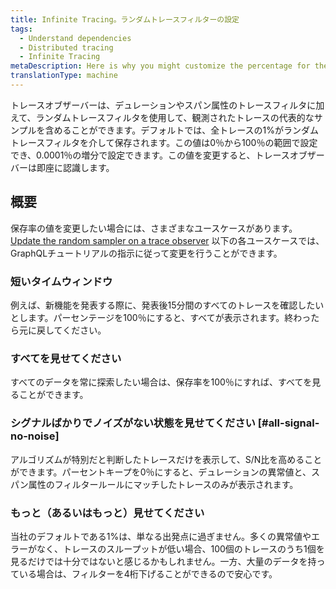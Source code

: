 ```yaml
---
title: Infinite Tracing。ランダムトレースフィルターの設定
tags:
  - Understand dependencies
  - Distributed tracing
  - Infinite Tracing
metaDescription: Here is why you might customize the percentage for the random filter of a trace observer for Infinite Tracing.
translationType: machine
---
```


トレースオブザーバーは、デュレーションやスパン属性のトレースフィルタに加えて、ランダムトレースフィルタを使用して、観測されたトレースの代表的なサンプルを含めることができます。デフォルトでは、全トレースの1%がランダムトレースフィルタを介して保存されます。この値は0％から100％の範囲で設定でき、0.0001％の増分で設定できます。この値を変更すると、トレースオブザーバーは即座に認識します。

## 概要

保存率の値を変更したい場合には、さまざまなユースケースがあります。 [Update the random sampler on a trace observer](/docs/apis/nerdgraph/examples/configure-infinite-tracing-graphql#updating-the-random-sampler) 以下の各ユースケースでは、GraphQLチュートリアルの指示に従って変更を行うことができます。

### 短いタイムウィンドウ

例えば、新機能を発表する際に、発表後15分間のすべてのトレースを確認したいとします。パーセンテージを100％にすると、すべてが表示されます。終わったら元に戻してください。

### すべてを見せてください

すべてのデータを常に探索したい場合は、保存率を100％にすれば、すべてを見ることができます。

### シグナルばかりでノイズがない状態を見せてください [#all-signal-no-noise]

アルゴリズムが特別だと判断したトレースだけを表示して、S/N比を高めることができます。パーセントキープを0％にすると、デュレーションの異常値と、スパン属性のフィルタールールにマッチしたトレースのみが表示されます。

### もっと（あるいはもっと）見せてください

当社のデフォルトである1%は、単なる出発点に過ぎません。多くの異常値やエラーがなく、トレースのスループットが低い場合、100個のトレースのうち1個を見るだけでは十分ではないと感じるかもしれません。一方、大量のデータを持っている場合は、フィルターを4桁下げることができるので安心です。